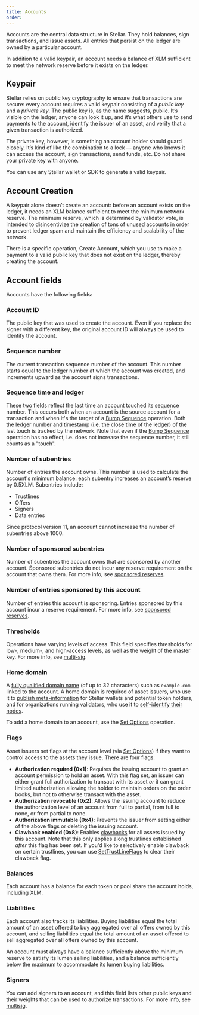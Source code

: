 ```yaml
---
title: Accounts
order:
---
```


Accounts are the central data structure in Stellar. They hold balances, sign transactions, and issue assets. All entries that persist on the ledger are owned by a particular account.

In addition to a valid keypair, an account needs a balance of XLM sufficient to meet the network reserve before it exists on the ledger.

## Keypair

Stellar relies on public key cryptography to ensure that transactions are secure: every account requires a valid keypair consisting of a _public key_ and a _private key_. The public key is, as the name suggests, public. It’s visible on the ledger, anyone can look it up, and it’s what others use to send payments to the account, identify the issuer of an asset, and verify that a given transaction is authorized.

The private key, however, is something an account holder should guard closely. It’s kind of like the combination to a lock — anyone who knows it can access the account, sign transactions, send funds, etc. Do not share your private key with anyone.

You can use any Stellar wallet or SDK to generate a valid keypair.

## Account Creation

A keypair alone doesn’t create an account: before an account exists on the ledger, it needs an XLM balance sufficient to meet the minimum network reserve. The minimum reserve, which is determined by validator vote, is intended to disincentivize the creation of tons of unused accounts in order to prevent ledger spam and maintain the efficiency and scalability of the network.

There is a specific operation, Create Account, which you use to make a payment to a valid public key that does not exist on the ledger, thereby creating the account.

## Account fields

Accounts have the following fields:

### Account ID

The public key that was used to create the account. Even if you replace the signer with a different key, the original account ID will always be used to identify the account.

### Sequence number

The current transaction sequence number of the account. This number starts equal to the ledger number at which the account was created, and increments upward as the account signs transactions.

### Sequence time and ledger

These two fields reflect the last time an account touched its sequence number. This occurs both when an account is the source account for a transaction and when it's the target of a [Bump Sequence](../start/list-of-operations.mdx#bump-sequence) operation. Both the ledger number and timestamp (i.e. the close time of the ledger) of the last touch is tracked by the network. Note that even if the [Bump Sequence](../start/list-of-operations.mdx#bump-sequence) operation has no effect, i.e. does not increase the sequence number, it still counts as a "touch".

### Number of subentries

Number of entries the account owns. This number is used to calculate the account's minimum balance: each subentry increases an account’s reserve by 0.5XLM. Subentries include:

- Trustlines
- Offers
- Signers
- Data entries

Since protocol version 11, an account cannot increase the number of subentries above 1000.

### Number of sponsored subentries

Number of subentries the account owns that are sponsored by another account. Sponsored subentries do not incur any reserve requirement on the account that owns them. For more info, see [sponsored reserves](./sponsored-reserves.mdx).

### Number of entries sponsored by this account

Number of entries this account is sponsoring. Entries sponsored by this account incur a reserve requirement. For more info, see [sponsored reserves](./sponsored-reserves.mdx).

### Thresholds

Operations have varying levels of access. This field specifies thresholds for low-, medium-, and high-access levels, as well as the weight of the master key. For more info, see [multi-sig](./multisig.mdx).

### Home domain

A [fully qualified domain name](https://en.wikipedia.org/wiki/Fully_qualified_domain_name) (of up to 32 characters) such as `example.com` linked to the account. A home domain is required of asset issuers, who use it to [publish meta-information](../issuing-assets/publishing-asset-info.mdx) for Stellar wallets and potential token holders, and for organizations running validators, who use it to [self-identify their nodes](https://github.com/stellar/stellar-protocol/blob/master/ecosystem/sep-0020.md).

To add a home domain to an account, use the [Set Options](../start/list-of-operations.mdx#set-options) operation.

### Flags

Asset issuers set flags at the account level (via [Set Options](../start/list-of-operations.mdx#set-options)) if they want to control access to the assets they issue. There are four flags:

- **Authorization required (0x1)**: Requires the issuing account to grant an account permission to hold an asset. With this flag set, an issuer can either grant full authorization to transact with its asset _or_ it can grant limited authorization allowing the holder to maintain orders on the order books, but not to otherwise transact with the asset.
- **Authorization revocable (0x2)**: Allows the issuing account to reduce the authorization level of an account from full to partial, from full to none, or from partial to none.
- **Authorization immutable (0x4)**: Prevents the issuer from setting either of the above flags or deleting the issuing account.
- **Clawback enabled (0x8)**: Enables [clawbacks](./clawback.mdx) for all assets issued by this account. Note that this only applies along trustlines established _after_ this flag has been set. If you'd like to selectively enable clawback on certain trustlines, you can use [SetTrustLineFlags](../start/list-of-operations.mdx#set-trust-line-flags) to clear their clawback flag.

### Balances

Each account has a balance for each token or pool share the account holds, including XLM.

### Liabilities

Each account also tracks its liabilities. Buying liabilities equal the total amount of an asset offered to buy aggregated over all offers owned by this account, and selling liabilities equal the total amount of an asset offered to sell aggregated over all offers owned by this account.

An account must always have a balance sufficiently above the minimum reserve to satisfy its lumen selling liabilities, and a balance sufficiently below the maximum to accommodate its lumen buying liabilities.

### Signers

You can add signers to an account, and this field lists other public keys and their weights that can be used to authorize transactions. For more info, see [multisig](./multisig.mdx).

